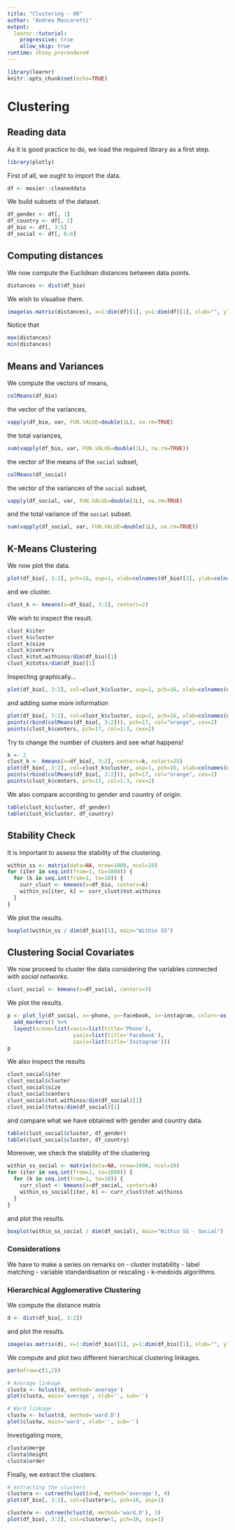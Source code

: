 ```yaml
---
title: "Clustering - 00"
author: "Andrea Mascaretti"
output:
  learnr::tutorial:
    progressive: true
    allow_skip: true
runtime: shiny_prerendered
---
```


```r
library(learnr)
knitr::opts_chunk$set(echo=TRUE)
```

# Clustering

## Reading data

As it is good practice to do, we load the required library as a first step.
```r
library(plotly)
```

First of all, we ought to import the data.

```r
df <- moxier::cleaneddata
```

We build subsets of the dataset.

```r
df_gender <- df[, 1]
df_country <- df[, 2]
df_bio <- df[, 3:5]
df_social <- df[, 6:8]
```




## Computing distances

We now compute the Euclidean distances between data points.

```r
distances <- dist(df_bio)
```

We wish to visualise them.

```r
image(as.matrix(distances), x=1:dim(df)[1], y=1:dim(df)[1], xlab="", ylab="")
```

Notice that

```r
max(distances)
min(distances)
```



## Means and Variances

We compute the vectors of means,

```r
colMeans(df_bio)
```

the vector of the variances,

```r
vapply(df_bio, var, FUN.VALUE=double(1L), na.rm=TRUE)
```

the total variances,

```r
sum(vapply(df_bio, var, FUN.VALUE=double(1L), na.rm=TRUE))
```

the vector of the means of the `social` subset,

```r
colMeans(df_social)
```

the vector of the variances of the `social` subset,

```r
vapply(df_social, var, FUN.VALUE=double(1L), na.rm=TRUE)
```

and the total variance of the `social` subset.

```r
sum(vapply(df_social, var, FUN.VALUE=double(1L), na.rm=TRUE))
```




## K-Means Clustering

We now plot the data.

```r
plot(df_bio[, 3:2], pch=16, asp=1, xlab=colnames(df_bio)[3], ylab=colnames(df_bio)[2])
```

and we cluster.

```r
clust_k <- kmeans(x=df_bio[, 3:2], centers=2)
```

We wish to inspect the result.

```r
clust_k$iter
clust_k$cluster
clust_k$size
clust_k$centers
clust_k$tot.withinss/dim(df_bio)[1]
clust_k$totss/dim(df_bio)[1]
```

Inspecting graphically...

```r
plot(df_bio[, 3:2], col=clust_k$cluster, asp=1, pch=16, xlab=colnames(df_bio)[3], ylab=colnames(df_bio)[2])
```

and adding some more information

```r
plot(df_bio[, 3:2], col=clust_k$cluster, asp=1, pch=16, xlab=colnames(df_bio)[3], ylab=colnames(df_bio)[2])
points(rbind(colMeans(df_bio[, 3:2])), pch=17, col="orange", cex=2)
points(clust_k$centers, pch=17, col=1:3, cex=2)
```

Try to change the number of clusters and see what happens!

```r
k <- 2
clust_k <- kmeans(x=df_bio[, 3:2], centers=k, nstart=25)
plot(df_bio[, 3:2], col=clust_k$cluster, asp=1, pch=16, xlab=colnames(df_bio)[3], ylab=colnames(df_bio)[2])
points(rbind(colMeans(df_bio[, 3:2])), pch=17, col="orange", cex=2)
points(clust_k$centers, pch=17, col=1:3, cex=2)

```

We also compare according to gender and country of origin.

```r
table(clust_k$cluster, df_gender)
table(clust_k$cluster, df_country)
```


## Stability Check

It is important to assess the stability of the clustering.

```r
within_ss <- matrix(data=NA, nrow=1000, ncol=10)
for (iter in seq.int(from=1, to=1000)) {
  for (k in seq.int(from=1, to=10)) {
    curr_clust <- kmeans(x=df_bio, centers=k)
    within_ss[iter, k] <- curr_clust$tot.withinss
  }
}

```

We plot the results.

```r
boxplot(within_ss / dim(df_bio)[1], main="Within SS")
```



## Clustering Social Covariates

We now proceed to cluster the data considering the variables connected with *social networks*.


```r
clust_social <- kmeans(x=df_social, centers=3)
```

We plot the results.

```r
p <- plot_ly(df_social, x=~phone, y=~facebook, z=~instagram, color=~as.factor(clust_social$cluster)) %>%
  add_markers() %>%
  layout(scene=list(xaxis=list(title='Phone'),
                     yaxis=list(title='Facebook'),
                     zaxis=list(title='Instagram')))
p
```

We also inspect the results

```r
clust_social$iter
clust_social$cluster
clust_social$size
clust_social$centers
clust_social$tot.withinss/dim(df_social)[1]
clust_social$totss/dim(df_social)[1]
```

and compare what we have obtained with gender and country data.

```r
table(clust_social$cluster, df_gender)
table(clust_social$cluster, df_country)
```


Moreover, we check the stability of the clustering

```r
within_ss_social <- matrix(data=NA, nrow=1000, ncol=10)
for (iter in seq.int(from=1, to=1000)) {
  for (k in seq.int(from=1, to=10)) {
    curr_clust <- kmeans(x=df_social, centers=k)
    within_ss_social[iter, k] <- curr_clust$tot.withinss
  }
}
```


and plot the results.

```r
boxplot(within_ss_social / dim(df_social), main="Within SS - Social")
```


### Considerations

We have to make a series on remarks on
 - cluster instability
 - label matching
 - variable standardisation or rescaling
 - k-medoids algorithms.


 
### Hierarchical Agglomerative Clustering

We compute the distance matrix

```r
d <- dist(df_bio[, 3:2])
```

and plot the results.

```r
image(as.matrix(d), x=1:dim(df_bio)[1], y=1:dim(df_bio)[1], xlab="", ylab="")
```


We compute and plot two different hierarchical clustering linkages.

```r
par(mfrow=c(1,2))

# Average linkage
clusta <- hclust(d, method='average')
plot(clusta, main='average', xlab='', sub='')

# Ward linkage
clustw <- hclust(d, method='ward.D')
plot(clustw, main='ward', xlab='', sub='')
```


Investigating more,

```r
clusta$merge
clusta$height
clusta$order
```

Finally, we extract the clusters.

```r
# extracting the clusters
clustera <- cutree(hclust(d=d, method='average'), 4)
plot(df_bio[, 3:2], col=clustera+1, pch=16, asp=1)

clusterw <- cutree(hclust(d, method='ward.D'), 3)
plot(df_bio[, 3:2], col=clusterw+1, pch=16, asp=1)
```
